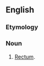 ==English==

===Etymology===
{{compound|en|ass|tunnel}}

===Noun===
{{en-noun}}

# {{lb|en|slang|vulgar}} [[rectum|Rectum]].